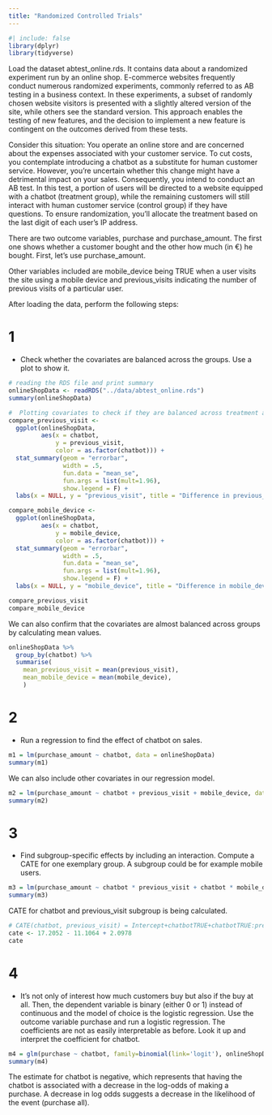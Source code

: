 ```yaml
---
title: "Randomized Controlled Trials"
---
```


```r
#| include: false
library(dplyr)
library(tidyverse)
```

Load the dataset abtest_online.rds. It contains data about a randomized experiment run by an online shop. E-commerce websites frequently conduct numerous randomized experiments, commonly referred to as AB testing in a business context. In these experiments, a subset of randomly chosen website visitors is presented with a slightly altered version of the site, while others see the standard version. This approach enables the testing of new features, and the decision to implement a new feature is contingent on the outcomes derived from these tests.

Consider this situation: You operate an online store and are concerned about the expenses associated with your customer service. To cut costs, you contemplate introducing a chatbot as a substitute for human customer service. However, you’re uncertain whether this change might have a detrimental impact on your sales. Consequently, you intend to conduct an AB test. In this test, a portion of users will be directed to a website equipped with a chatbot (treatment group), while the remaining customers will still interact with human customer service (control group) if they have questions. To ensure randomization, you’ll allocate the treatment based on the last digit of each user’s IP address.

There are two outcome variables, purchase and purchase_amount. The first one shows whether a customer bought and the other how much (in €) he bought. First, let’s use purchase_amount.

Other variables included are mobile_device being TRUE when a user visits the site using a mobile device and previous_visits indicating the number of previous visits of a particular user.

After loading the data, perform the following steps:

# 1
* Check whether the covariates are balanced across the groups. Use a plot to show it.
```r
# reading the RDS file and print summary
onlineShopData <- readRDS("../data/abtest_online.rds")
summary(onlineShopData)
```

```r
#  Plotting covariates to check if they are balanced across treatment and control groups
compare_previous_visit <- 
  ggplot(onlineShopData, 
         aes(x = chatbot, 
             y = previous_visit, 
             color = as.factor(chatbot))) +
  stat_summary(geom = "errorbar", 
               width = .5,
               fun.data = "mean_se", 
               fun.args = list(mult=1.96),
               show.legend = F) +
  labs(x = NULL, y = "previous_visit", title = "Difference in previous_visit")

compare_mobile_device <- 
  ggplot(onlineShopData, 
         aes(x = chatbot, 
             y = mobile_device, 
             color = as.factor(chatbot))) +
  stat_summary(geom = "errorbar", 
               width = .5,
               fun.data = "mean_se", 
               fun.args = list(mult=1.96),
               show.legend = F) +
  labs(x = NULL, y = "mobile_device", title = "Difference in mobile_device")

compare_previous_visit
compare_mobile_device
```

We can also confirm that the covariates are almost balanced across groups by calculating mean values.
```r
onlineShopData %>% 
  group_by(chatbot) %>%
  summarise(
    mean_previous_visit = mean(previous_visit),
    mean_mobile_device = mean(mobile_device),
    )
```

# 2
* Run a regression to find the effect of chatbot on sales.
```r
m1 = lm(purchase_amount ~ chatbot, data = onlineShopData)
summary(m1)
```

We can also include other covariates in our regression model.
```r
m2 = lm(purchase_amount ~ chatbot + previous_visit + mobile_device, data = onlineShopData)
summary(m2)
```

# 3
* Find subgroup-specific effects by including an interaction. Compute a CATE for one exemplary group. A subgroup could be for example mobile users.
```r
m3 = lm(purchase_amount ~ chatbot * previous_visit + chatbot * mobile_device, data = onlineShopData)
summary(m3)
```

CATE for chatbot and previous_visit subgroup is being calculated.
```r
# CATE(chatbot, previous_visit) = Intercept+chatbotTRUE+chatbotTRUE:previous_visit
cate <- 17.2052 - 11.1064 + 2.0978
cate
```

# 4
* It’s not only of interest how much customers buy but also if the buy at all. Then, the dependent variable is binary (either 0 or 1) instead of continuous and the model of choice is the logistic regression. Use the outcome variable purchase and run a logistic regression. The coefficients are not as easily interpretable as before. Look it up and interpret the coefficient for chatbot.
```r
m4 = glm(purchase ~ chatbot, family=binomial(link='logit'), onlineShopData)
summary(m4)
```

The estimate for chatbot is negative, which represents that having the chatbot is associated with a decrease in the log-odds of making a purchase. A decrease in log odds suggests a decrease in the likelihood of the event (purchase all).